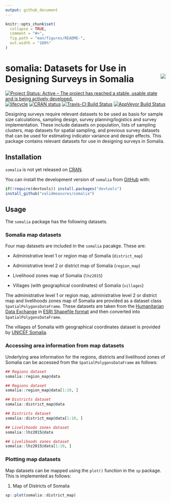 ```yaml
---
output: github_document
---
```


<!-- README.md is generated from README.Rmd. Please edit that file -->

```r
knitr::opts_chunk$set(
  collapse = TRUE,
  comment = "#>",
  fig.path = "man/figures/README-",
  out.width = "100%"
)
```
# somalia: Datasets for Use in Designing Surveys in Somalia <img src="man/figures/analytics.png" align="right" />

[![Project Status: Active – The project has reached a stable, usable state and is being actively developed.](https://www.repostatus.org/badges/latest/active.svg)](https://www.repostatus.org/#active)
[![lifecycle](https://img.shields.io/badge/lifecycle-maturing-blue.svg)](https://www.tidyverse.org/lifecycle/#maturing)
[![CRAN status](https://www.r-pkg.org/badges/version/somalia)](https://cran.r-project.org/package=somalia)
[![Travis-CI Build Status](https://travis-ci.org/validmeasures/somalia.svg?branch=master)](https://travis-ci.org/validmeasures/somalia)
[![AppVeyor Build Status](https://ci.appveyor.com/api/projects/status/github/validmeasures/somalia?branch=master&svg=true)](https://ci.appveyor.com/project/validmeasures/somalia)

Designing surveys require relevant datasets to be used as basis for sample size calculations, sampling design, survey planning/logistics and survey implementation. These include datasets on population, lists of sampling clusters, map datasets for spatial sampling, and previous survey datasets that can be used for estimating indicator variance and design effects. This package contains relevant datasets for use in designing surveys in Somalia.

## Installation

`somalia` is not yet released on [CRAN](https://cran.r-project.org).

You can install the development version of `somalia` from [GitHub](https://github.com/validmeasures/somalia) with:

```r
if(!require(devtools)) install.packages("devtools") 
install_github("validmeasures/somalia")
```

## Usage

The `somalia` package has the following datasets.

### Somalia map datasets

Four map datasets are included in the `somalia` pacakge. These are:

* Administrative level 1 or region map of Somalia (`district_map`)

* Administrative level 2 or district map of Somalia (`region_map`)

* Livelihood zones map of Somalia (`lhz2015`)

* Villages (with geographical coordinates) of Somalia (`villages`)

The administrative level 1 or region map, administrative level 2 or district map and livelihoods zones map of Somalia are provided as a dataset class `SpatialPolygonsDataFrame`. These datasets are taken from the [Humanitarian Data Exchange](https://data.humdata.org/dataset/somalia-administrative-boundaries) in [ESRI Shapefile format](https://support.esri.com/en/white-paper/279) and then converted into `SpatialPolygonsDataFrame`.

The villages of Somalia with geographical coordinates dataset is provided by [UNICEF Somalia](https://www.unicef.org/somalia/).

### Accessing area information from map datasets

Underlying area information for the regions, districts and livelihood zones of Somalia can be accessed from the `SpatialPolygonsDataFrame` as follows:

```r
## Regions dataset
somalia::region_map@data
```

```r
## Regions dataset
somalia::region_map@data[1:10, ]
```

```r
## Districts dataset
somalia::district_map@data
```

```r
## Districts dataset
somalia::district_map@data[1:10, ]
```

```r
## Livelihoods zones dataset
somalia::lhz2015@data
```

```r
## Livelihoods zones dataset
somalia::lhz2015@data[1:10, ]
```

### Plotting map datasets

Map datasets can be mapped using the `plot()` function in the `sp` package. This is implemented as follows:

1. Map of Districts of Somalia

```r
sp::plot(somalia::district_map)
```







